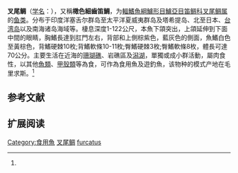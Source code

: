 {{Speciesbox
| name = 叉尾鲷
| status = NE
| status_system = IUCN3.1
| image = Apfur u0.png
| genus = Aphareus
| species = furcatus
| authority = Lacepede, 1802<ref name='id7414'>{{cite web| url =http://www.bioinfo.cn/db05/BjdwSpecies.php?action=view&id=7414| title =叉尾鲷| work =中国动物物种编目数据库| publisher =中国科学院微生物研究所| author =中国科学院动物研究所| accessdate =2009-04-16| deadurl =yes| archiveurl =https://web.archive.org/web/20160305043954/http://www.bioinfo.cn/db05/BjdwSpecies.php?action=view&id=7414| archivedate =2016-03-05}}</ref>
| synonyms = *''Aphareus caerulescens ,Cuvier, 1830 ''
*''Aphareus flavivultus ,Jenkins, 1901 ''
*''Aphareus furcatus ,Lacepède, 1801 ''
*''Caranxomorus sacrestinus ,Lacepède, 1803 ''
}}

'''叉尾鲷'''（[[学名|学名]]：{{lang|la|''Aphareus furcatus''}}），又稱'''橄色細齒笛鯛'''，为[[輻鰭魚綱|輻鰭魚綱]][[鱸形目|鱸形目]][[鱸亞目|鱸亞目]][[笛鲷科|笛鲷科]][[叉尾鲷属|叉尾鲷属]]的[[鱼类|鱼类]]。分布于印度洋塞舌尔群岛至太平洋夏威夷群岛及塔希提岛、北至日本、[[台湾岛|台湾岛]]以及南海诸岛海域等。棲息深度1-122公尺，本魚下頜突出，上頜延伸到下面中間的眼睛，胸鰭長達到肛門左右，背部和上側棕紫色，藍灰色的側面，魚鰭白色至黃棕色，背鰭硬棘10枚;背鰭軟條10-11枚;臀鰭硬棘3枚;臀鰭軟條8枚，體長可達70公分。主要生活在近海的[[珊瑚礁|珊瑚礁]]、岩礁區及[[潟湖|潟湖]]，單獨或成小群活動，屬肉食性，以其他[[魚類|魚類]]、[[甲殼類|甲殼類]]等為食，可作為食用魚及遊釣魚，该物种的模式产地在毛里求斯。<ref name='id7414'/>

== 参考文献 ==
{{reflist}}

== 扩展阅读 ==
{{refbegin}}
{{wikispecies-inline|Aphareus furcatus|叉尾鲷}}
{{refend}}
{{Taxonbar|from=Q2358276}}

[[Category:食用魚|Category:食用魚]]
[[Category:叉尾鲷属|叉尾鲷]]
[[Category:叉尾鲷属|furcatus]]


{{鲈形目小作品}}